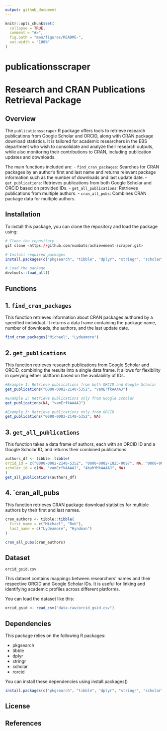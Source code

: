```yaml
---
output: github_document
---
```


<!-- README.md is generated from README.Rmd. Please edit that file -->

```r
knitr::opts_chunk$set(
  collapse = TRUE,
  comment = "#>",
  fig.path = "man/figures/README-",
  out.width = "100%"
)
```

# publicationsscraper

<!-- badges: start -->
<!-- badges: end -->

# Research and CRAN Publications Retrieval Package

## Overview

The `publicationsscraper` R package offers tools to retrieve research publications from Google Scholar and ORCID, along with CRAN package download statistics. It is tailored for academic researchers in the EBS department who wish to consolidate and analyze their research outputs, while also monitoring their contributions to CRAN, including publication updates and downloads.

The main functions included are:
- `find_cran_packages`: Searches for CRAN packages by an author's first and last name and returns relevant package information such as the number of downloads and last update date.
- `get_publications`: Retrieves publications from both Google Scholar and ORCID based on provided IDs.
- `get_all_publications`: Retrieves publications from multiple authors.
- `cran_all_pubs`: Combines CRAN package data for multiple authors.

## Installation

To install this package, you can clone the repository and load the package using:

```r
# Clone the repository
git clone <https://github.com/numbats/achievement-scraper.git>

# Install required packages
install.packages(c("pkgsearch", "tibble", "dplyr", "stringr", "scholar", "rorcid"))

# Load the package
devtools::load_all()

```

## Functions

## 1. `find_cran_packages`

This function retrieves information about CRAN packages authored by a specified individual. It returns a data frame containing the package name, number of downloads, the authors, and the last update date.

```r
find_cran_packages("Michael", "Lydeamore")
```

## 2. `get_publications`

This function retrieves research publications from Google Scholar and ORCID, combining the results into a single data frame. It allows for flexibility in querying either platform based on the availability of IDs.

```r
#Example 1: Retrieve publications from both ORCID and Google Scholar
get_publications("0000-0002-2140-5352", "vamErfkAAAAJ")
```

```r
#Example 2: Retrieve publications only from Google Scholar
get_publications(NA, "vamErfkAAAAJ")
```

```r
#Example 3: Retrieve publications only from ORCID
get_publications("0000-0002-2140-5352", NA)
```


## 3. `get_all_publications`

This function takes a data frame of authors, each with an ORCID ID and a Google Scholar ID, and returns their combined publications.

```r
authors_df <- tibble::tibble(
orcid_id = c("0000-0002-2140-5352", "0000-0002-1825-0097", NA, "0000-0001-5109-3700"),
scholar_id = c(NA, "vamErfkAAAAJ", "4bahYMkAAAAJ", NA)
)
get_all_publications(authors_df)
```

## 4. `cran_all_pubs

This function retrieves CRAN package download statistics for multiple authors by their first and last names.

```r
cran_authors <- tibble::tibble(
  first_name = c("Michael", "Rob"),
  last_name = c("Lydeamore", "Hyndman")
)

cran_all_pubs(cran_authors)
```

## Dataset

`orcid_gsid.csv`

This dataset contains mappings between researchers' names and their respective ORCID and Google Scholar IDs. It is useful for linking and identifying academic profiles across different platforms.

You can load the dataset like this:
```r
orcid_gsid <- read_csv("data-raw/orcid_gsid.csv")
```


## Dependencies

This package relies on the following R packages:

- pkgsearch
- tibble
- dplyr
- stringr
- scholar
- rorcid

You can install these dependencies using install.packages()
```r
install.packages(c("pkgsearch", "tibble", "dplyr", "stringr", "scholar", "rorcid"))
```


## License

## References

